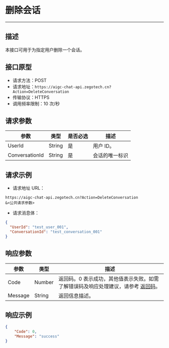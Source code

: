 # 删除会话
---

##  描述

本接口可用于为指定用户删除一个会话。

## 接口原型

- 请求方法：POST
- 请求地址：`https://aigc-chat-api.zegotech.cn?Action=DeleteConversation`
- 传输协议：HTTPS
- 调用频率限制：10 次/秒

## 请求参数

| 参数 | 类型 | 是否必选 | 描述 |
|------|------|---------|------|
| UserId | String | 是 | 用户 ID。 |
| ConversationId | String | 是 | 会话的唯一标识 |

## 请求示例

- 请求地址 URL：

```https
https://aigc-chat-api.zegotech.cn?Action=DeleteConversation
&<公共请求参数>
```

- 请求消息体：
```json
{
  "UserId": "test_user_001",
  "ConversationId": "test_conversation_001"
}
```

## 响应参数

| 参数 | 类型 | 描述 |
|------|------|------|
| Code | Number | 返回码。0 表示成功，其他值表示失败。如需了解错误码及响应处理建议，请参考 [返回码](./../Return%20codes.mdx)。 |
| Message | String | 返回信息描述。 |

## 响应示例

```json
{
    "Code": 0,
    "Message": "success"
}
```

